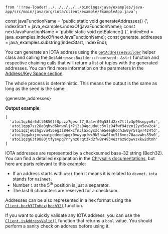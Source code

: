     from '!!raw-loader!../../../../../bindings/java/examples/java-app/src/main/java/org/iota/client/example/ExampleApp.java';
const javaFunctionName = 'public static void generateAddresses() {', indexStart = java_examples.indexOf(javaFunctionName);
const nextJavaFunctionName = 'public static void getBalance() {', indexEnd = java_examples.indexOf(nextJavaFunctionName);
const generate_addresses = java_examples.substring(indexStart, indexEnd);

You can generate an IOTA address using the
    [`GetAddressesBuilder`](./../api_reference.md#getaddressesbuilder) helper class and calling the    `GetAddressesBuilder::from(seed: &str)` function
and respective chaining calls that will return a list of tuples with the generated addresses. You can find more information
on the parameters in the [Address/Key Space section](../../../explanations/address_key_space.md).

The whole process is deterministic. This means the output is the same as long as the seed is the same:

<CodeBlock className="language-java">
    {generate_addresses}
</CodeBlock>

**Output example**:

```string
[
  'atoi1qz6dr6dtl0856tf0pczz7gesrf7j8a4vr00q58ld2zx7ttlv3p96snpym9z',
  'atoi1qpp7sz28a0ghvd6knwnljr7j2s04qquduuc5vlz94fwf94zznj2yv5ew2c4',
  'atoi1qzje6zhg5vu456eg3z84ekcfn3laxqyczche5eeqhcdh3w9yr5sqvr4z4td',
  'atoi1qqwhxjmcvmatpedeedapgx0vwyupfwx9k5n4w0lnc5l6vmz78aavwhs55v0',
  'atoi1qzg63t9880jtfysvpq7rrynz0rqt3kd2fw8r4934ezraz9dpwvzxkw2dtmh'
]
```

IOTA addresses are represented by a checksumed base-32 string (Bech32). You can find a detailed explanation in the
[Chrysalis documentations](https://wiki.iota.org/chrysalis-docs/guides/developer/#iota-15-address-anatom), but here are
parts relevant to this example:

* If an address starts with `atoi` then it means it is related to `devnet`. `iota` stands for `mainnet`.
* Number `1` at the 5<sup>th</sup> position is just a separator.
* The last 6 characters are reserved for a checksum.

Addresses can be also represented in a hex format using the
    [`Client.bech32ToHex(bech32)`](./../api_reference.md#bech32tohexbech32-string) function.

If you want to quickly validate any IOTA address, you can use the
[`Client.isAddressValid()`](./../api_reference.md#isaddressvalidaddress-boolean) function that returns a `bool` value. You should
perform a sanity check on address before using it.
